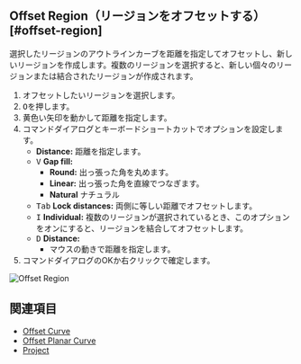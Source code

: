 
## Offset Region（リージョンをオフセットする）[#offset-region]

<Reference shortcut="" command="Offset Region" button="" />

選択したリージョンのアウトラインカーブを距離を指定してオフセットし、新しいリージョンを作成します。複数のリージョンを選択すると、新しい個々のリージョンまたは結合されたリージョンが作成されます。

1. オフセットしたいリージョンを選択します。
2. <kbd>O</kbd>を押します。
3. 黄色い矢印を動かして距離を指定します。
4. コマンドダイアログとキーボードショートカットでオプションを設定します。
   - **Distance:** 距離を指定します。
   - <kbd>V</kbd> **Gap fill:**
        - **Round:** 出っ張った角を丸めます。
        - **Linear:** 出っ張った角を直線でつなぎます。 
        - **Natural** ナチュラル
   - <kbd>Tab</kbd> **Lock distances:** 両側に等しい距離でオフセットします。
   - <kbd>I</kbd> **Individual:** 複数のリージョンが選択されているとき、このオプションをオンにすると、リージョンを結合してオフセットします。
   - <kbd>D</kbd> **Distance:**
        - マウスの動きで距離を指定します。
5. コマンドダイアログのOKか右クリックで確定します。

![Offset Region](/img/offset-region.gif)

## 関連項目
- [Offset Curve](./offset-curve)
- [Offset Planar Curve](./offset-planar-curve)
- [Project](./project)






